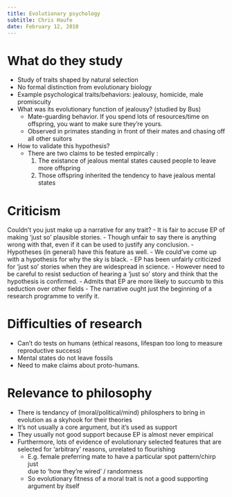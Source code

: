 ```yaml
---
title: Evolutionary psychology
subtitle: Chris Haufe
date: February 12, 2010
---
```


# What do they study
- Study of traits shaped by natural selection
- No formal distinction from evolutionary biology
- Example psychological traits/behaviors: jealousy, homicide, male promiscuity
- What was its evolutionary function of jealousy? (studied by Bus)
    - Mate-guarding behavior. If you spend lots of resources/time on offspring, 
      you want to make sure they're yours.
    - Observed in primates standing in front of their mates and chasing off all 
      other suitors
- How to validate this hypothesis?
    - There are two claims to be tested empircally :
      1. The existance of jealous mental states caused people to leave more 
         offspring
      2. Those offspring inherited the tendency to have jealous mental states

# Criticism
Couldn't you just make up a narrative for any trait?
- It is fair to accuse EP of making 'just so' plausible stories.
- Though unfair to say there is anything wrong with that, even if it can be used 
  to justify any conclusion.
- Hypotheses (in general) have this feature as well.
    - We could've come up with a hypothesis for why the sky is black.
- EP has been unfairly criticized for 'just so' stories when they are widespread 
  in science.
- However need to be careful to resist seduction of hearing a 'just so' story 
  and think that the hypothesis is confirmed.
- Admits that EP are more likely to succumb to this seduction over other fields
- The narrative ought just the beginning of a research programme to verify it.

# Difficulties of research
- Can't do tests on humans (ethical reasons, lifespan too long to measure 
  reproductive success)
- Mental states do not leave fossils
- Need to make claims about proto-humans.

# Relevance to philosophy
- There is tendancy of (moral/political/mind) philosphers to bring in evolution 
  as a skyhook for their theories
- It's not usually a core argument, but it's used as support
- They usually not good support because EP is almost never empirical
- Furthermore, lots of evidence of evolutionary selected features that are 
  selected for 'arbitrary' reasons, unrelated to flourishing
    - E.g. female preferring mate to have a particular spot pattern/chirp just  
      due to 'how they're wired' / randomness
    - So evolutionary fitness of a moral trait is not a good supporting argument 
      by itself
